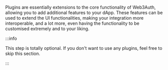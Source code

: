 Plugins are essentially extensions to the core functionality of Web3Auth, allowing you to add
additional features to your dApp. These features can be used to extend the UI functionalities,
making your integration more interoperable, and a lot more, even having the functionality to be
customised extremely and to your liking.

:::info

This step is totally optional. If you don't want to use any plugins, feel free to skip this section.

:::
